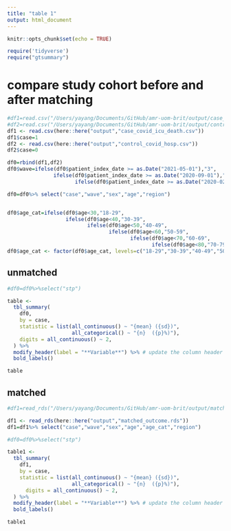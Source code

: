 ```yaml
---
title: "table 1"
output: html_document
---
```



```r
knitr::opts_chunk$set(echo = TRUE)
```


```r
require('tidyverse')
require("gtsummary")
```


# compare study cohort before and after matching


```r

#df1=read.csv("/Users/yayang/Documents/GitHub/amr-uom-brit/output/case_covid_icu_death.csv")
#df2=read.csv("/Users/yayang/Documents/GitHub/amr-uom-brit/output/control_covid_infection.csv")
df1 <- read.csv(here::here("output","case_covid_icu_death.csv"))
df1$case=1
df2 <- read.csv(here::here("output","control_covid_hosp.csv"))
df2$case=0

df0=rbind(df1,df2)
df0$wave=ifelse(df0$patient_index_date >= as.Date("2021-05-01"),"3", 
               ifelse(df0$patient_index_date >= as.Date("2020-09-01"),"2", 
                      ifelse(df0$patient_index_date >= as.Date("2020-02-01"),"1","0")))

df0=df0%>% select("case","wave","sex","age","region")


df0$age_cat=ifelse(df0$age<30,"18-29",
                   ifelse(df0$age<40,"30-39",
                          ifelse(df0$age<50,"40-49",
                                 ifelse(df0$age<60,"50-59",
                                        ifelse(df0$age<70,"60-69",
                                               ifelse(df0$age<80,"70-79","80+"))))))
df0$age_cat <- factor(df0$age_cat, levels=c("18-29","30-39","40-49","50-59","60-69","70-79","80+"))


```


## unmatched
```r

#df0=df0%>%select("stp")

table <- 
  tbl_summary(
    df0,
    by = case, 
    statistic = list(all_continuous() ~ "{mean} ({sd})",
                     all_categorical() ~ "{n}  ({p}%)"),
    digits = all_continuous() ~ 2,
  ) %>%
  modify_header(label = "**Variable**") %>% # update the column header
  bold_labels() 

table
```


## matched

```r
#df1=read_rds("/Users/yayang/Documents/GitHub/amr-uom-brit/output/matched_outcome.rds")

df1 <- read_rds(here::here("output","matched_outcome.rds"))
df1=df1%>% select("case","wave","sex","age","age_cat","region")


```

```r

#df0=df0%>%select("stp")

table1 <- 
  tbl_summary(
    df1,
    by = case, 
    statistic = list(all_continuous() ~ "{mean} ({sd})",
                     all_categorical() ~ "{n}  ({p}%)"),
      digits = all_continuous() ~ 2,
  ) %>%
  modify_header(label = "**Variable**") %>% # update the column header
  bold_labels() 

table1
```


